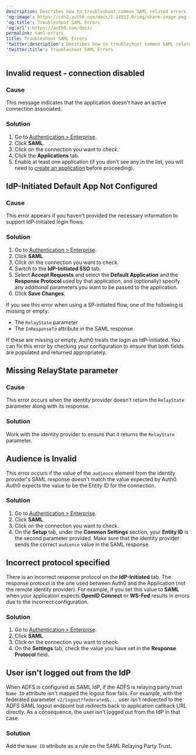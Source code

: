 ```yaml
---
description: Describes how to troubleshoot common SAML related errors.
'og:image': https://cdn2.auth0.com/docs/1.14553.0/img/share-image.png
'og:title': Troubleshoot SAML Errors
'og:url': https://auth0.com/docs/
permalink: saml-errors
title: Troubleshoot SAML Errors
'twitter:description': Describes how to troubleshoot common SAML related errors.
'twitter:title': Troubleshoot SAML Errors
---
```

## Invalid request - connection disabled

### Cause

This message indicates that the application doesn't have an active connection associated.

### Solution

1. Go to [Authentication > Enterprise](https://manage.auth0.com/#/connections/enterprise).
2. Click **SAML**.
3. Click on the connection you want to check.
4. Click the **Applications** tab.
5. Enable at least one application (if you don't see any in the list, you will need to [create an application](/docs/get-started/applications) before proceeding).

## IdP-Initiated Default App Not Configured

### Cause

This error appears if you haven't provided the necessary information to support <Tooltip tip="Identity Provider (IdP): Service that stores and manages digital identities." cta="View Glossary" href="/docs/glossary?term=IdP">IdP</Tooltip>-initiated login flows.

### Solution

1. Go to [Authentication > Enterprise](https://manage.auth0.com/#/connections/enterprise).
2. Click **SAML**
3. Click on the connection you want to check.
4. Switch to the **IdP-Initiated SSO** tab.
5. Select **Accept Requests** and select the **Default Application** and the **Response Protocol** used by that application, and (optionally) specify any additional parameters you want to be passed to the application.
6. Click **Save Changes**.

<Card title="Troubleshooting SP-initiated login">

If you see this error when using a SP-initiated flow, one of the following is missing or empty:

* The `RelayState` parameter
* The `InResponseTo` attribute in the SAML response

If these are missing or empty, Auth0 treats the login as IdP-initiated. You can fix this error by checking your configuration to ensure that both fields are populated and returned appropriately.

</Card>

## Missing RelayState parameter

### Cause

This error occurs when the identity provider doesn't return the `RelayState` parameter along with its response.

### Solution

Work with the identity provider to ensure that it returns the `RelayState` parameter.

## Audience is Invalid

This error occurs if the value of the `audience` element from the identity provider's <Tooltip tip="Security Assertion Markup Language (SAML): Standardized protocol allowing two parties to exchange authentication information without a password." cta="View Glossary" href="/docs/glossary?term=SAML">SAML</Tooltip> response doesn't match the value expected by Auth0. Auth0 expects the value to be the Entity ID for the connection.

### Solution

1. Go to [Authentication > Enterprise](https://manage.auth0.com/#/connections/enterprise).
2. Click **SAML**.
3. Click on the connection you want to check.
4. On the **Setup** tab, under the **Common Settings** section, your **Entity ID** is the second parameter provided. Make sure that the identity provider sends the correct `audience` value in the SAML response.

## Incorrect protocol specified

There is an incorrect response protocol on the **IdP-Initiated** tab. The response protocol is the one used between Auth0 and the Application (not the remote identity provider). For example, if you set this value to **SAML** when your application expects **<Tooltip tip="OpenID: Open standard for authentication that allows applications to verify users' identities without collecting and storing login information." cta="View Glossary" href="/docs/glossary?term=OpenID">OpenID</Tooltip> Connect** or **<Tooltip tip="OpenID: Open standard for authentication that allows applications to verify users' identities without collecting and storing login information." cta="View Glossary" href="/docs/glossary?term=WS-Fed">WS-Fed</Tooltip>** results in errors due to the incorrect configuration.

### Solution

1. Go to [Authentication > Enterprise](https://manage.auth0.com/#/connections/enterprise).
2. Click **SAML**.
3. Click on the connection you want to check.
4. On the **Settings** tab, check the value you have set in the **Response Protocol** field.

## User isn't logged out from the IdP

When ADFS is configured as SAML IdP, if the ADFS is relaying party trust `Name ID` attribute isn't mapped the logout flow fails. For example, with the federated parameter `v2/logout?federated&...` user isn't redirected to the ADFS SAML logout endpoint but redirects back to application callback URL directly. As a consequence, the user isn't logged out from the IdP in that case.

### Solution

Add the `Name ID` attribute as a rule on the SAML Relaying Party Trust.